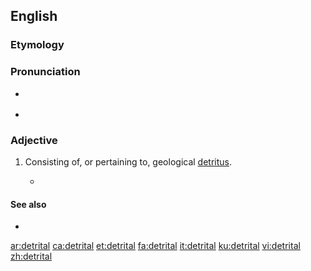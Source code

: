 ==English==

===Etymology===
{{suffix|detritus|al|lang=en}}

===Pronunciation===
* {{a|US}} {{IPA|/diˈtɹaɪtəl/|lang=en}}
* {{rhymes|aɪtəl|lang=en}}

===Adjective===
{{en-adj}}

# {{label|en|geology}} Consisting of, or pertaining to, geological [[detritus]].
#* {{quote-book|1964|N.D. Bespalov|Soils of Outer Mongolia|page=172|url=http://books.google.com/books?id=0aA6AAAAMAAJ|isbn=|passage=The light-chestnut soils are much more '''detrital''' than the chestnut varieties — not only at the surface but throughout the soil strata, except on sandy tracts.}}

====See also====
* {{pedialite|Detritus (geology)}}

[[ar:detrital]]
[[ca:detrital]]
[[et:detrital]]
[[fa:detrital]]
[[it:detrital]]
[[ku:detrital]]
[[vi:detrital]]
[[zh:detrital]]